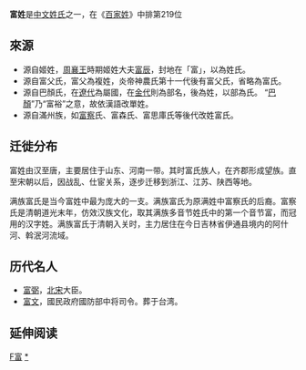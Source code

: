 {{姓氏
|姓氏=富
|拼音=Fù
|中国大陆=Fu
|台湾=Fu
|香港=Foo
|澳门=Fu
|新加坡=
|马来西亚=
|越南=Phú
|韩国=
|反切=
|同音字=
|堂号=
|郡望=[[齐郡|齐郡]]
}}

'''富姓'''是[[中文姓氏|中文姓氏]]之一，在《[[百家姓|百家姓]]》中排第219位
==來源==
*源自姬姓，[[周襄王|周襄王]]時期姬姓大夫[[富辰|富辰]]，封地在「富」，以為姓氏。
*源自富父氏，富父為複姓，炎帝神農氏第十一代後有富父氏，省略為富氏。
*源自巴顏氏，在[[遼代|遼代]]為屬國，在[[金代|金代]]則為部名，後為姓，以部為氏。 “[[巴顏|巴顏]]”乃“富裕”之意，故依漢語改單姓。
*源自滿州族，如[[富察|富察]]氏、富森氏、富思庫氏等後代改姓富氏。

==迁徙分布==
富姓由汉至唐，主要居住于山东、河南一带。其时富氏族人，在齐郡形成望族。直至宋朝以后，因战乱、仕宦关系，逐步迁移到浙江、江苏、陕西等地。

满族富氏是当今富姓中最为庞大的一支。满族富氏为原满姓中富察氏的后裔。富察氏是清朝道光末年，仿效汉族文化，取其满族多音节姓氏中的第一个音节富，而冠用的汉字姓。满族富氏于清朝入关时，主力居住在今日吉林省伊通县境内的阿什河、斡泯河流域。

==历代名人==
*[[富弼|富弼]]，[[北宋|北宋]]大臣。
*[[富文|富文]]，國民政府國防部中将司令。葬于台湾。

== 延伸阅读 ==
{{Wikisource further reading}}

{{姓氏小作品}}

[[Category:漢姓|F富]]
[[Category:富姓|*]]